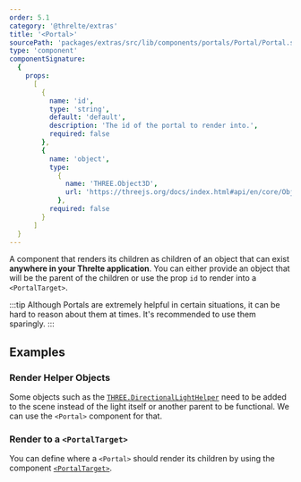 ```yaml
---
order: 5.1
category: '@threlte/extras'
title: '<Portal>'
sourcePath: 'packages/extras/src/lib/components/portals/Portal/Portal.svelte'
type: 'component'
componentSignature:
  {
    props:
      [
        {
          name: 'id',
          type: 'string',
          default: 'default',
          description: 'The id of the portal to render into.',
          required: false
        },
        {
          name: 'object',
          type:
            {
              name: 'THREE.Object3D',
              url: 'https://threejs.org/docs/index.html#api/en/core/Object3D'
            },
          required: false
        }
      ]
  }
---
```



A component that renders its children as children of an object that can exist **anywhere in your Threlte application**.
You can either provide an object that will be the parent of the children or use the prop `id` to render into a `<PortalTarget>`.

:::tip
Although Portals are extremely helpful in certain situations, it can be hard to reason about them
at times. It's recommended to use them sparingly.
:::

## Examples

### Render Helper Objects

Some objects such as the [`THREE.DirectionalLightHelper`](https://threejs.org/docs/index.html#api/en/helpers/DirectionalLightHelper)
need to be added to the scene instead of the light itself or another parent to be functional. We can use the `<Portal>` component for that.

<Example path="extras/portals/helper" />

### Render to a `<PortalTarget>`

You can define where a `<Portal>` should render its children by using the component [`<PortalTarget>`](/docs/reference/extras/portal-target).

<Example path="extras/portals/basic" />

